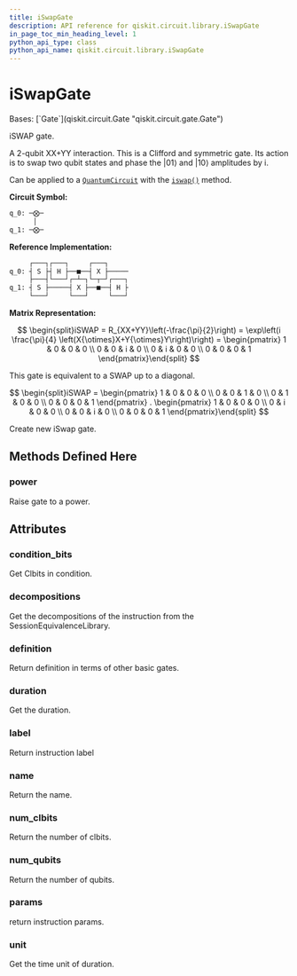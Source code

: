 ```yaml
---
title: iSwapGate
description: API reference for qiskit.circuit.library.iSwapGate
in_page_toc_min_heading_level: 1
python_api_type: class
python_api_name: qiskit.circuit.library.iSwapGate
---
```


# iSwapGate

<Class id="qiskit.circuit.library.iSwapGate" isDedicatedPage={true} github="https://github.com/qiskit/qiskit/tree/stable/0.24/qiskit/circuit/library/standard_gates/iswap.py" signature="iSwapGate(label=None)">
  Bases: [`Gate`](qiskit.circuit.Gate "qiskit.circuit.gate.Gate")

  iSWAP gate.

  A 2-qubit XX+YY interaction. This is a Clifford and symmetric gate. Its action is to swap two qubit states and phase the $|01\rangle$ and $|10\rangle$ amplitudes by i.

  Can be applied to a [`QuantumCircuit`](qiskit.circuit.QuantumCircuit "qiskit.circuit.QuantumCircuit") with the [`iswap()`](qiskit.circuit.QuantumCircuit#iswap "qiskit.circuit.QuantumCircuit.iswap") method.

  **Circuit Symbol:**

  ```python
  q_0: ─⨂─
        │
  q_1: ─⨂─
  ```

  **Reference Implementation:**

  ```python
       ┌───┐┌───┐     ┌───┐
  q_0: ┤ S ├┤ H ├──■──┤ X ├─────
       ├───┤└───┘┌─┴─┐└─┬─┘┌───┐
  q_1: ┤ S ├─────┤ X ├──■──┤ H ├
       └───┘     └───┘     └───┘
  ```

  **Matrix Representation:**

$$
\begin{split}iSWAP = R_{XX+YY}\left(-\frac{\pi}{2}\right)
= \exp\left(i \frac{\pi}{4} \left(X{\otimes}X+Y{\otimes}Y\right)\right) =
\begin{pmatrix}
1 & 0 & 0 & 0 \\
0 & 0 & i & 0 \\
0 & i & 0 & 0 \\
0 & 0 & 0 & 1
\end{pmatrix}\end{split}
$$

  This gate is equivalent to a SWAP up to a diagonal.

$$
\begin{split}iSWAP =
\begin{pmatrix}
1 & 0 & 0 & 0 \\
0 & 0 & 1 & 0 \\
0 & 1 & 0 & 0 \\
0 & 0 & 0 & 1
\end{pmatrix}
.  \begin{pmatrix}
1 & 0 & 0 & 0 \\
0 & i & 0 & 0 \\
0 & 0 & i & 0 \\
0 & 0 & 0 & 1
\end{pmatrix}\end{split}
$$

  Create new iSwap gate.

  ## Methods Defined Here

  <span id="qiskit-circuit-library-iswapgate-power" />

  ### power

  <Function id="qiskit.circuit.library.iSwapGate.power" name="power" signature="iSwapGate.power(exponent)">
    Raise gate to a power.
  </Function>

  ## Attributes

  ### condition\_bits

  <Attribute id="qiskit.circuit.library.iSwapGate.condition_bits" name="condition_bits">
    Get Clbits in condition.
  </Attribute>

  ### decompositions

  <Attribute id="qiskit.circuit.library.iSwapGate.decompositions" name="decompositions">
    Get the decompositions of the instruction from the SessionEquivalenceLibrary.
  </Attribute>

  ### definition

  <Attribute id="qiskit.circuit.library.iSwapGate.definition" name="definition">
    Return definition in terms of other basic gates.
  </Attribute>

  ### duration

  <Attribute id="qiskit.circuit.library.iSwapGate.duration" name="duration">
    Get the duration.
  </Attribute>

  ### label

  <Attribute id="qiskit.circuit.library.iSwapGate.label" name="label">
    Return instruction label
  </Attribute>

  ### name

  <Attribute id="qiskit.circuit.library.iSwapGate.name" name="name">
    Return the name.
  </Attribute>

  ### num\_clbits

  <Attribute id="qiskit.circuit.library.iSwapGate.num_clbits" name="num_clbits">
    Return the number of clbits.
  </Attribute>

  ### num\_qubits

  <Attribute id="qiskit.circuit.library.iSwapGate.num_qubits" name="num_qubits">
    Return the number of qubits.
  </Attribute>

  ### params

  <Attribute id="qiskit.circuit.library.iSwapGate.params" name="params">
    return instruction params.
  </Attribute>

  ### unit

  <Attribute id="qiskit.circuit.library.iSwapGate.unit" name="unit">
    Get the time unit of duration.
  </Attribute>
</Class>

